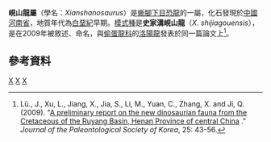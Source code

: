 {{Automatic Taxobox
| taxon = Xianshanosaurus
| fossil_range = [[白垩纪|早白垩世]],{{fossil_range|阿普第阶|阿尔布阶}}
| image = 
| image_caption = 
| authority = Lü ''et al.'', 2009
| type_species = '''史家溝峴山龍<br>''Xianshanosaurus shijiagouensis'''''
| type_species_authority = Lü ''et al.'', 2009
}}
'''峴山龍屬'''（學名：''Xianshanosaurus''）是[[蜥腳下目|蜥腳下目]][[恐龍|恐龍]]的一屬，化石發現於[[中國|中國]][[河南省|河南省]]，地質年代為[[白堊紀|白堊紀]]早期。[[模式種|模式種]]是'''史家溝峴山龍'''（''X. shijiagouensis''），是在2009年被敘述、命名，與[[偷蛋龍科|偷蛋龍科]]的[[洛陽龍|洛陽龍]]發表於同一篇論文上<ref>Lü., J., Xu, L., Jiang, X., Jia, S., Li, M., Yuan, C., Zhang, X. and Ji, Q. (2009). "[http://www.reportshop.co.kr/kstudy/2785/D2784271.html A preliminary report on the new dinosaurian fauna from the Cretaceous of the Ruyang Basin, Henan Province of central China] {{Wayback|url=http://www.reportshop.co.kr/kstudy/2785/D2784271.html |date=20100208180423 }}." ''Journal of the Paleontological Society of Korea'', 25: 43-56.</ref>。

== 參考資料 ==
{{reflist}}
{{Taxonbar|from=Q1933941}}

[[Category:亞洲恐龍|X]]
[[Category:泰坦巨龍類|X]]
[[Category:下白堊紀恐龍|X]]


{{Dinosaur-stub}}